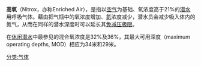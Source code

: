 {{expand|time=2015-03-08T07:03:49+00:00}}
{{unreferenced|time=2014-04-30T11:24:42+00:00}}
'''高氧'''（Nitrox，亦称Enriched Air），是指以[[空气|空气]]为基础、氧浓度高于21%的[[潜水|潜水]]用呼吸气体。藉由把气瓶中的氧浓度增加、[[氮气|氮]]浓度减少，潜水员会减少吸入体内的氮气，从而在同样的潜水深度时可以延长其[[免减压极限|免减压极限]]。

在[[休闲潜水|休闲潜水]]中最参见的混合氧浓度是32%及36%，其最大可用深度（maximum operating depths, MOD）相应为34米和29米。

{{化学小作品}}
[[分类:气体|分类:气体]]